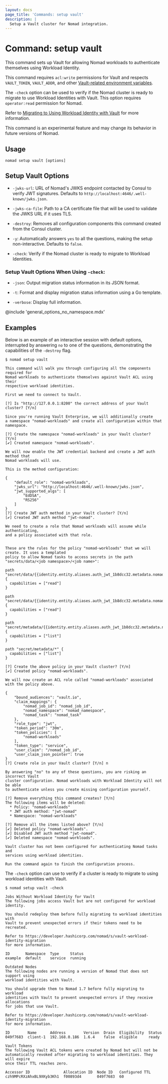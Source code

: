 ```yaml
---
layout: docs
page_title: 'Commands: setup vault'
description: |
  Setup a Vault cluster for Nomad integration.
---
```


# Command: setup vault

This command sets up Vault for allowing Nomad workloads to authenticate
themselves using Workload Identity.

This command requires `acl:write` permissions for Vault and respects
`VAULT_TOKEN`, `VAULT_ADDR`, and other [Vault-related environment
variables][vaultenv].

The `-check` option can be used to verify if the Nomad cluster is ready to
migrate to use Workload Identities with Vault. This option requires
`operator:read` permission for Nomad.

Refer to [Migrating to Using Workload Identity with
Vault][nomad_acl_vault_wid_migrate] for more information.

<Warning>

This command is an experimental feature and may change its behavior in future
versions of Nomad.

</Warning>

## Usage

```plaintext
nomad setup vault [options]
```

## Setup Vault Options

- `-jwks-url`: URL of Nomad's JWKS endpoint contacted by Consul to verify JWT
  signatures. Defaults to `http://localhost:4646/.well-known/jwks.json`.

- `-jwks-ca-file`: Path to a CA certificate file that will be used to validate
  the JWKS URL if it uses TLS.

- `-destroy`: Removes all configuration components this command created from the
  Consul cluster.

- `-y`: Automatically answers `yes` to all the questions, making the setup
  non-interactive. Defaults to `false`.

- `-check`: Verify if the Nomad cluster is ready to migrate to Workload
  Identities.

### Setup Vault Options When Using `-check`:

- `-json`: Output migration status information in its JSON format.

- `-t`: Format and display migration status information using a Go template.

- `-verbose`: Display full information.

@include 'general_options_no_namespace.mdx'

## Examples

Below is an example of an interactive session with default options, interrupted
by answering `no` to one of the questions, demonstrating the capabilities of the
`-destroy` flag.

```shell-session
$ nomad setup vault

This command will walk you through configuring all the components required for
Nomad workloads to authenticate themselves against Vault ACL using their
respective workload identities.

First we need to connect to Vault.

[?] Is "http://127.0.0.1:8200" the correct address of your Vault cluster? [Y/n]

Since you're running Vault Enterprise, we will additionally create
a namespace "nomad-workloads" and create all configuration within that namespace.

[?] Create the namespace "nomad-workloads" in your Vault cluster? [Y/n]
[✔] Created namespace "nomad-workloads".

We will now enable the JWT credential backend and create a JWT auth method that
Nomad workloads will use.

This is the method configuration:

{
    "default_role": "nomad-workloads",
    "jwks_url": "http://localhost:4646/.well-known/jwks.json",
    "jwt_supported_algs": [
        "EdDSA",
        "RS256"
    ]
}
[?] Create JWT auth method in your Vault cluster? [Y/n]
[✔] Created JWT auth method "jwt-nomad".

We need to create a role that Nomad workloads will assume while authenticating,
and a policy associated with that role.


These are the rules for the policy "nomad-workloads" that we will create. It uses a templated
policy to allow Nomad tasks to access secrets in the path
"secrets/data/<job namespace>/<job name>":

path "secret/data/{{identity.entity.aliases.auth_jwt_1b8dcc32.metadata.nomad_namespace}}/{{identity.entity.aliases.auth_jwt_1b8dcc32.metadata.nomad_job_id}}/*" {
  capabilities = ["read"]
}

path "secret/data/{{identity.entity.aliases.auth_jwt_1b8dcc32.metadata.nomad_namespace}}/{{identity.entity.aliases.auth_jwt_1b8dcc32.metadata.nomad_job_id}}" {
  capabilities = ["read"]
}

path "secret/metadata/{{identity.entity.aliases.auth_jwt_1b8dcc32.metadata.nomad_namespace}}/*" {
  capabilities = ["list"]
}

path "secret/metadata/*" {
  capabilities = ["list"]
}

[?] Create the above policy in your Vault cluster? [Y/n]
[✔] Created policy "nomad-workloads".

We will now create an ACL role called "nomad-workloads" associated with the policy above.

{
    "bound_audiences": "vault.io",
    "claim_mappings": {
        "nomad_job_id": "nomad_job_id",
        "nomad_namespace": "nomad_namespace",
        "nomad_task": "nomad_task"
    },
    "role_type": "jwt",
    "token_period": "30m",
    "token_policies": [
        "nomad-workloads"
    ],
    "token_type": "service",
    "user_claim": "/nomad_job_id",
    "user_claim_json_pointer": true
}
[?] Create role in your Vault cluster? [Y/n] n

By answering "no" to any of these questions, you are risking an incorrect Vault
cluster configuration. Nomad workloads with Workload Identity will not be able
to authenticate unless you create missing configuration yourself.

[?] Remove everything this command creates? [Y/n]
The following items will be deleted:
  * Policy: "nomad-workloads"
  * JWT auth method: "jwt-nomad"
  * Namespace: "nomad-workloads"

[?] Remove all the items listed above? [Y/n]
[✔] Deleted policy "nomad-workloads".
[✔] Disabled JWT auth method "jwt-nomad".
[✔] Deleted namespace "nomad-workloads".

Vault cluster has not been configured for authenticating Nomad tasks and
services using workload identities.

Run the command again to finish the configuration process.
```

The `-check` option can use to verify if a cluster is ready to migrate to using
workload identities with Vault.

```
$ nomad setup vault -check

Jobs Without Workload Identity for Vault
The following jobs access Vault but are not configured for workload identity.

You should redeploy them before fully migrating to workload identities with
Vault to prevent unexpected errors if their tokens need to be recreated.

Refer to https://developer.hashicorp.com/nomad/s/vault-workload-identity-migration
for more information.

ID       Namespace  Type     Status
example  default    service  running

Outdated Nodes
The following nodes are running a version of Nomad that does not support using
workload identities with Vault.

You should upgrade them to Nomad 1.7 before fully migrating to workload
identities with Vault to prevent unexpected errors if they receive allocations
for jobs that use Vault.

Refer to https://developer.hashicorp.com/nomad/s/vault-workload-identity-migration
for more information.

ID        Name      Address        Version  Drain  Eligibility  Status
049f7683  client-1  192.168.0.186  1.6.4    false  eligible     ready

Vault Tokens
The following Vault ACL tokens were created by Nomad but will not be
automatically revoked after migrating to workload identities. They will expire
once their TTL reaches zero.

Accessor ID               Allocation ID  Node ID   Configured TTL
czh9MPcRXzAhxBL9XKyb3Kh1  f00893d4       049f7683  60
```

[vaultenv]: /vault/docs/commands#environment-variables
[nomad_acl_vault_wid_migrate]: /nomad/docs/integrations/vault/acl#migrating-to-using-workload-identity-with-vault
